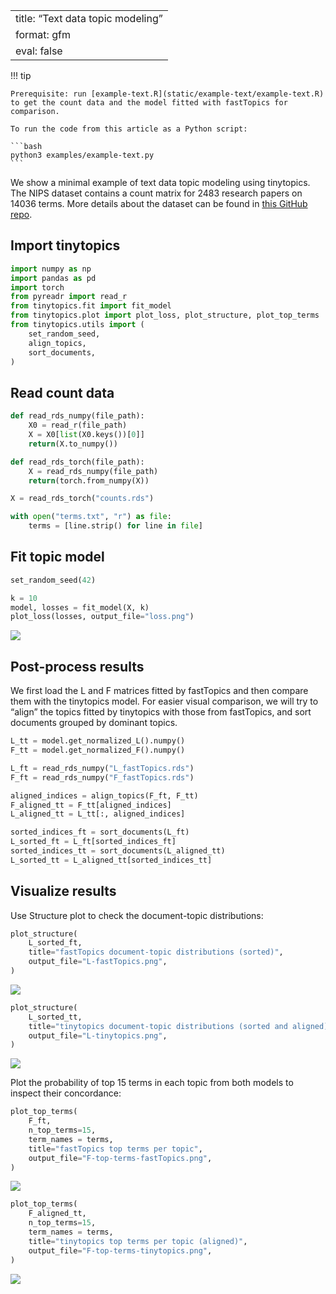 <!-- `.md` and `.py` files are generated from the `.qmd` file. Please edit that file. -->

---
title: "Text data topic modeling"
format: gfm
eval: false
---

!!! tip

    Prerequisite: run [example-text.R](static/example-text/example-text.R)
    to get the count data and the model fitted with fastTopics for comparison.

    To run the code from this article as a Python script:

    ```bash
    python3 examples/example-text.py
    ```

We show a minimal example of text data topic modeling using tinytopics.
The NIPS dataset contains a count matrix for 2483 research papers on
14036 terms. More details about the dataset can be found in
[this GitHub repo](https://github.com/stephenslab/fastTopics-experiments).

## Import tinytopics

```python
import numpy as np
import pandas as pd
import torch
from pyreadr import read_r
from tinytopics.fit import fit_model
from tinytopics.plot import plot_loss, plot_structure, plot_top_terms
from tinytopics.utils import (
    set_random_seed,
    align_topics,
    sort_documents,
)
```

## Read count data

```python
def read_rds_numpy(file_path):
    X0 = read_r(file_path)
    X = X0[list(X0.keys())[0]]
    return(X.to_numpy())

def read_rds_torch(file_path):
    X = read_rds_numpy(file_path)
    return(torch.from_numpy(X))
```

```python
X = read_rds_torch("counts.rds")

with open("terms.txt", "r") as file:
    terms = [line.strip() for line in file]
```

## Fit topic model

```python
set_random_seed(42)

k = 10
model, losses = fit_model(X, k)
plot_loss(losses, output_file="loss.png")
```

![](images/text/loss.png)

## Post-process results

We first load the L and F matrices fitted by fastTopics and then
compare them with the tinytopics model. For easier visual comparison, we will
try to "align" the topics fitted by tinytopics with those from fastTopics,
and sort documents grouped by dominant topics.

```python
L_tt = model.get_normalized_L().numpy()
F_tt = model.get_normalized_F().numpy()

L_ft = read_rds_numpy("L_fastTopics.rds")
F_ft = read_rds_numpy("F_fastTopics.rds")

aligned_indices = align_topics(F_ft, F_tt)
F_aligned_tt = F_tt[aligned_indices]
L_aligned_tt = L_tt[:, aligned_indices]

sorted_indices_ft = sort_documents(L_ft)
L_sorted_ft = L_ft[sorted_indices_ft]
sorted_indices_tt = sort_documents(L_aligned_tt)
L_sorted_tt = L_aligned_tt[sorted_indices_tt]
```

## Visualize results

Use Structure plot to check the document-topic distributions:

```python
plot_structure(
    L_sorted_ft,
    title="fastTopics document-topic distributions (sorted)",
    output_file="L-fastTopics.png",
)
```

![](images/text/L-fastTopics.png)

```python
plot_structure(
    L_sorted_tt,
    title="tinytopics document-topic distributions (sorted and aligned)",
    output_file="L-tinytopics.png",
)
```

![](images/text/L-tinytopics.png)

Plot the probability of top 15 terms in each topic from both models
to inspect their concordance:

```python
plot_top_terms(
    F_ft,
    n_top_terms=15,
    term_names = terms,
    title="fastTopics top terms per topic",
    output_file="F-top-terms-fastTopics.png",
)
```

![](images/text/F-fastTopics.png)

```python
plot_top_terms(
    F_aligned_tt,
    n_top_terms=15,
    term_names = terms,
    title="tinytopics top terms per topic (aligned)",
    output_file="F-top-terms-tinytopics.png",
)
```

![](images/text/F-tinytopics.png)
